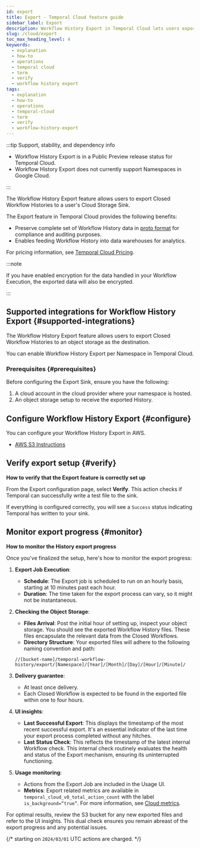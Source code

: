 ```yaml
---
id: export
title: Export - Temporal Cloud feature guide
sidebar_label: Export
description: Workflow History Export in Temporal Cloud lets users export Closed Workflow Histories to an object storage for compliance and analytics. Configure via Cloud UI or tcld.
slug: /cloud/export
toc_max_heading_level: 4
keywords:
  - explanation
  - how-to
  - operations
  - temporal cloud
  - term
  - verify
  - workflow history export
tags:
  - explanation
  - how-to
  - operations
  - temporal-cloud
  - term
  - verify
  - workflow-history-export
---
```


:::tip Support, stability, and dependency info

- Workflow History Export is in a Public Preview release status for Temporal Cloud.
- Workflow History Export does not currently support Namespaces in Google Cloud.

:::

The Workflow History Export feature allows users to export Closed Workflow Histories to a user's Cloud Storage Sink.

The Export feature in Temporal Cloud provides the following benefits:

- Preserve complete set of Workflow History data in [proto format](https://github.com/temporalio/api/blob/master/temporal/api/export/v1/message.proto) for compliance and auditing purposes.
- Enables feeding Workflow History into data warehouses for analytics.

For pricing information, see [Temporal Cloud Pricing](/cloud/pricing).

:::note

If you have enabled encryption for the data handled in your Workflow Execution, the exported data will also be encrypted.

:::

## Supported integrations for Workflow History Export {#supported-integrations}

The Workflow History Export feature allows users to export Closed Workflow Histories to an object storage as the destination.

You can enable Workflow History Export per Namespace in Temporal Cloud.

### Prerequisites {#prerequisites}

Before configuring the Export Sink, ensure you have the following:

1. A cloud account in the cloud provider where your namespace is hosted.
2. An object storage setup to receive the exported History.


## Configure Workflow History Export {#configure}

You can configure your Workflow History Export in AWS.

* [AWS S3 Instructions](/cloud/export/aws-export-s3)


## Verify export setup {#verify}

**How to verify that the Export feature is correctly set up**

From the Export configuration page, select **Verify**.
This action checks if Temporal can successfully write a test file to the sink.

If everything is configured correctly, you will see a `Success` status indicating Temporal has written to your sink.

## Monitor export progress {#monitor}

**How to monitor the History export progress**

Once you've finalized the setup, here's how to monitor the export progress:

1. **Export Job Execution**:

   - **Schedule**: The Export job is scheduled to run on an hourly basis, starting at 10 minutes past each hour.
   - **Duration**: The time taken for the export process can vary, so it might not be instantaneous.

2. **Checking the Object Storage**:

   - **Files Arrival**: Post the initial hour of setting up, inspect your object storage.
     You should see the exported Workflow History files.
     These files encapsulate the relevant data from the Closed Workflows.
   - **Directory Structure**: Your exported files will adhere to the following naming convention and path:

   ```
   //[bucket-name]/temporal-workflow-history/export/[Namespace]/[Year]/[Month]/[Day]/[Hour]/[Minute]/
   ```

3. **Delivery guarantee**:

   - At least once delivery.
   - Each Closed Workflow is expected to be found in the exported file within one to four hours.

4. **UI insights**:

   - **Last Successful Export**: This displays the timestamp of the most recent successful export.
     It's an essential indicator of the last time your export process completed without any hitches.
   - **Last Status Check**: This reflects the timestamp of the latest internal Workflow check.
     This internal check routinely evaluates the health and status of the Export mechanism, ensuring its uninterrupted functioning.

5. **Usage monitoring**:
   - Actions from the Export Job are included in the Usage UI.
   - **Metrics**: Export related metrics are available in `temporal_cloud_v0_total_action_count` with the label `is_background=“true”`. For more information, see [Cloud metrics](/cloud/metrics/).

For optimal results, review the S3 bucket for any new exported files and refer to the UI insights.
This dual check ensures you remain abreast of the export progress and any potential issues.

{/* starting on `2024/03/01` UTC actions are charged. */}
